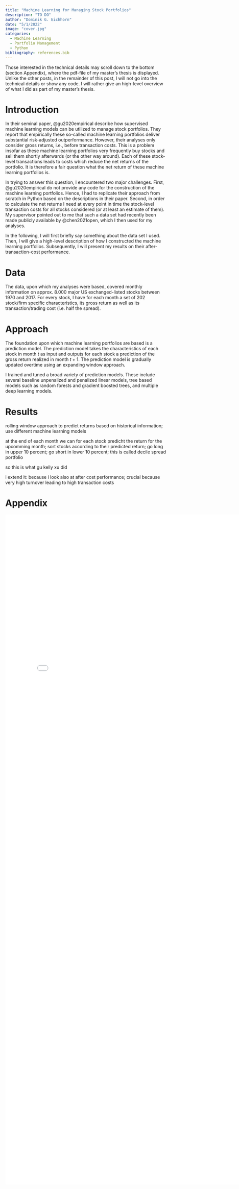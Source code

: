 ```yaml
---
title: "Machine Learning for Managing Stock Portfolios"
description: "TO DO"
author: "Dominik G. Eichhorn"
date: "5/1/2022"
image: "cover.jpg"
categories:
  - Machine Learning
  - Portfolio Management
  - Python
bibliography: references.bib
---
```



Those interested in the technical details may scroll down to the bottom (section Appendix), where the pdf-file of my master's thesis is displayed. Unlike the other posts, in the remainder of this post, I will not go into the technical details or show any code. I will rather give an high-level overview of what I did as part of my master's thesis.

# Introduction

In their seminal paper, @gu2020empirical describe how supervised machine learning models can be utilized to manage stock portfolios. They report that empirically these so-called machine learning portfolios deliver substantial risk-adjusted outperformance. However, their analyses only consider gross returns, i.e., before transaction costs. This is a problem insofar as these machine learning portfolios very frequently buy stocks and sell them shortly afterwards (or the other way around). Each of these stock-level transactions leads to costs which reduce the net returns of the portfolio. It is therefore a fair question what the net return of these machine learning portfolios is.

In trying to answer this question, I encountered two major challenges. First, @gu2020empirical do not provide any code for the construction of the machine learning portfolios. Hence, I had to replicate their approach from scratch in Python based on the descriptions in their paper. Second, in order to calculate the net returns I need at every point in time the stock-level transaction costs for all stocks considered (or at least an estimate of them). My supervisor pointed out to me that such a data set had recently been made publicly available by @chen2021open, which I then used for my analyses.

In the following, I will first briefly say something about the data set I used. Then, I will give a high-level description of how I constructed the machine learning portfolios. Subsequently, I will present my results on their after-transaction-cost performance.

# Data

The data, upon which my analyses were based, covered monthly information on approx. 8.000 major US exchanged-listed stocks between 1970 and 2017. For every stock, I have for each month a set of 202 stock/firm specific characteristics, its gross return as well as its transaction/trading cost (i.e. half the spread).

# Approach

The foundation upon which machine learning portfolios are based is a prediction model. The prediction model takes the characteristics of each stock in month $t$ as input and outputs for each stock a prediction of the gross return realized in month $t+1$. The prediction model is gradually updated overtime using an expanding window approach. 

I trained and tuned a broad variety of prediction models. These include several baseline unpenalized and penalized linear models, tree based models such as random forests and gradient boosted trees, and multiple deep learning models. 



# Results

rolling window approach to predict returns based on historical information; use different machine learning models

at the end of each month we can for each stock predicht the return for the upcomming month; sort stocks according to their predicted return; go long in upper 10 percent; go short in lower 10 percent; this is called decile spread portfolio

so this is what gu kelly xu did

i extend it: because i look also at after cost performance; crucial because very high turnover leading to high transaction costs

# Appendix

```{=html}
<embed src="Thesis.pdf" width="800px" height="2100px" />
```